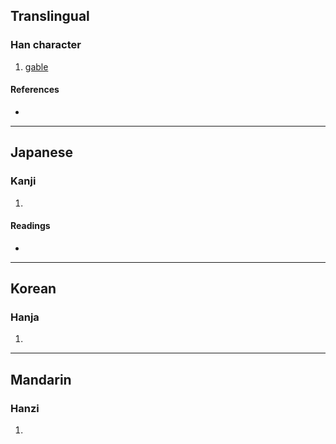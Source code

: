 {{character info/new}}
==Translingual==

===Han character===
{{Han char|rn=91|rad=片|as=10|sn=14|four=|canj=LLIBI,LNIBI|ids=⿰片尃}}

# [[gable]]

====References====
* {{Han ref|kx=0694.070|dkj=19877|dj=1107.160|hdz=32019.080|uh=7254|ud=29268}}

----

==Japanese==

===Kanji===
{{ja-kanji|grade=|rs=片10}}

# {{rfdef|ja|sort=片10}}

====Readings====
* {{ja-readings|on=[[はく]] (haku)|kun=[[のきいた]] (nokiita)}}

----

==Korean==

===Hanja===
{{ko-hanja|hangeul=박|eumhun=|rv=bak|mr=pak|y=pak}}

# {{rfdef|ko|sort=片10}}

----

==Mandarin==

===Hanzi===
{{cmn-hanzi|pin=[[bó]] ([[bo2]])|wg=po<sup>2</sup>}}

# {{rfdef|cmn|sort=片10}}